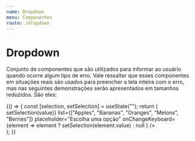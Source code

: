```yaml
---
name: Dropdown
menu: Componentes
route: /dropdown
---
```



# Dropdown

Conjunto de componentes que são utilizados para informar ao usuário quando ocorre algum tipo de erro. Vale ressaltar que esses componentes em situações reais são usados para preencher a tela inteira com o erro, mas nas seguintes demonstrações serão apresentados em tamanhos reduzidos. São eles:

<Playground>
  {() => {
    const [selection, setSelection] = useState("");
    return (
      <div style={{...containerDocz, height: 80}}>
        <Dropdown
          readOnly={false}
          value={selection}
          onChange={({ target: { value } }) => setSelection(value)}
          list={["Apples", "Bananas", "Oranges", "Melons", "Berries"]}
          placeholder="Escolha uma opção"
          onChangeKeyboard={element =>
            element ? setSelection(element.value) : null
          }
        />
      </div>
    );
  }}
</Playground>
